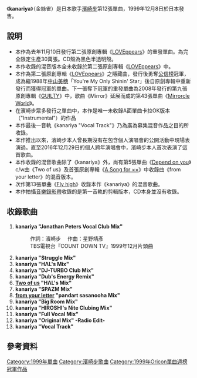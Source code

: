{{lowercase|title=kanariya}}

{{Single infobox
| Name           = kanariya<br /><small>金絲雀</small>
| Cover          = kanariya.png
| Artist         = [[濱崎步|濱崎步]]
| Album          = [[LOVEppears|LOVEppears]]
| A-side         = kanariya
| B-side         = 
| Released       = 1999年12月8日
| Format         = [[單曲|單曲]]
| Recorded       = 
| Genre          = [[日本流行音樂|日本流行音樂]]
| Length         = 78分13秒
| Label          = [[avex_trax|avex trax]]
| Writer         = [[濱崎步|濱崎步]]<br />星野靖彥
| Producer       = [[松浦勝人|松浦勝人]]
| Certification  = 
| Chart position = * 週間最高1名（[[Oricon|Oricon]]）
* 1999年12月度月間第6名（Oricon）
* 2000年度年間第92名（Oricon）
| Last single    = [[appears|appears]]<br /> （1999年）
| This single    = '''kanariya'''<br />（1999年）
| Next single    = [[Fly_high|Fly high]]<br />（2000年）
| Misc           = 
}}

《'''kanariya'''》（金絲雀）是日本歌手[[濱崎步|濱崎步]]第12張單曲，1999年12月8日於日本發售。

== 說明 ==

*本作為去年11月10日發行第二張原創專輯《[[LOVEppears|LOVEppears]]》的重發單曲。為完全限定生產30萬張。CD殼為黑色半透明殼。
*本作收錄的混音版本全未收錄於第二張原創專輯《[[LOVEppears|LOVEppears]]》中。
*本作為第二張原創專輯《[[LOVEppears|LOVEppears]]》之隱藏曲，發行後勇奪[[公信榜|公信榜]]冠軍，成為繼1988年[[中山美穗|中山美穗]]「You're My Only Shinin' Star」後自原創專輯中重新發行而獲得冠軍的單曲。下一張奪下冠軍的重發單曲為2008年發行的第九張原創專輯《[[GUILTY|GUILTY]]》中，歌曲《Mirror》延展而成的第43張單曲《[[Mirrorcle_World|Mirrorcle World]]》。
*在濱崎步眾多發行之單曲中，本作是唯一未收錄A面單曲卡拉OK版本（"Instrumental"）的作品
*本作最後一音軌《kanariya "Vocal Track"》乃為廣為募集混音作品之目的所收錄。
*本作推出以來，濱崎步本人曾長期沒有在包含個人演唱會的公開活動中現場表演過。直至2016年12月29日的個人跨年演唱會中，濱崎步本人首次表演了這首歌曲。
*本作收錄的混音歌曲除了《kanariya》外，尚有第5張單曲《[[Depend_on_you|Depend on you]]》c/w曲《Two of us》及首張原創專輯《[[A_Song_for_××|A Song for ××]]》中收錄曲《from your letter》的混音版本。
*次作第13張單曲《[[Fly_high|Fly high]]》收錄本作《kanariya》的混音歌曲。
*本作拍攝[[音樂錄影帶|音樂錄影帶]]收錄的是第一音軌的剪輯版本，CD本身並沒有收錄。

== 收錄歌曲 ==

#'''kanariya "Jonathan Peters Vocal Club Mix"'''
#:作詞：濱崎步 　作曲：星野靖彥
#:TBS電視台『COUNT DOWN TV』1999年12月片頭曲
#'''kanariya "Struggle Mix"'''
#'''kanariya "HΛL's Mix"'''
#'''kanariya "DJ-TURBO Club Mix"'''
#'''kanariya "Dub's Energy Remix"'''
#'''[[Depend_on_you|Two of us]] "HΛL's Mix"'''
#'''kanariya "SPAZM Mix"'''
#'''[[A_Song_for_××|from your letter]] "pandart sasanooha Mix"'''
#'''kanariya "Big Room Mix"'''
#'''kanariya "HIROSHI's Nite Clubing Mix"'''
#'''kanariya "Full Vocal Mix"'''
#'''kanariya "Original Mix" -Radio Edit-'''
#'''kanariya "Vocal Track"'''

== 參考資料 ==
<references/>
{{Ayumi Hamasaki singles}}
{{Oricon單曲週榜冠軍 (1999年)|1999年12月20日}}

[[Category:1999年單曲|Category:1999年單曲]]
[[Category:濱崎步歌曲|Category:濱崎步歌曲]]
[[Category:1999年Oricon單曲週榜冠軍作品|Category:1999年Oricon單曲週榜冠軍作品]]